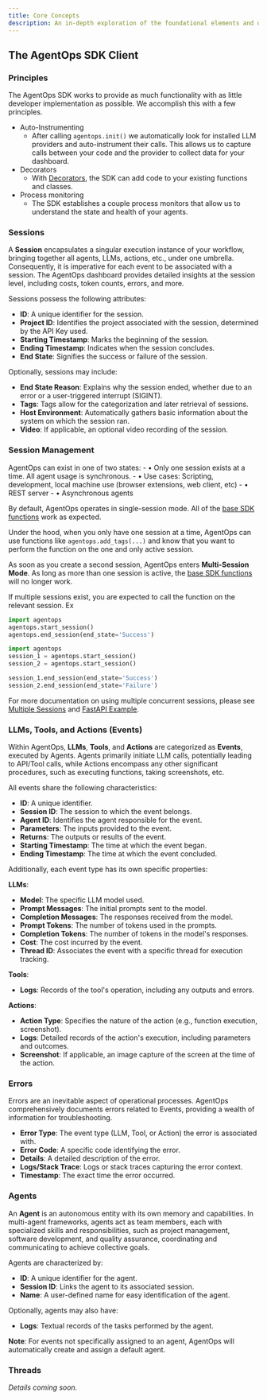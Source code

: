 ```yaml
---
title: Core Concepts
description: An in-depth exploration of the foundational elements and operational dynamics of AgentOps, highlighting its architecture and constituent components.
---
```


## The AgentOps SDK Client

### Principles

The AgentOps SDK works to provide as much functionality with as little developer implementation as possible. We accomplish this with a few principles.
- Auto-Instrumenting
  - After calling `agentops.init()` we automatically look for installed LLM providers and auto-instrument their calls. This allows us to capture calls between your code and the provider to collect data for your dashboard.
- Decorators
  - With [Decorators](/v1/concepts/decorators), the SDK can add code to your existing functions and classes.
- Process monitoring
  - The SDK establishes a couple process monitors that allow us to understand the state and health of your agents.

### Sessions

A **Session** encapsulates a singular execution instance of your workflow, bringing together all agents, LLMs, actions, etc., under one umbrella. Consequently, it is imperative for each event to be associated with a session. The AgentOps dashboard provides detailed insights at the session level, including costs, token counts, errors, and more.

Sessions possess the following attributes:
- **ID**: A unique identifier for the session.
- **Project ID**: Identifies the project associated with the session, determined by the API Key used.
- **Starting Timestamp**: Marks the beginning of the session.
- **Ending Timestamp**: Indicates when the session concludes.
- **End State**: Signifies the success or failure of the session.

Optionally, sessions may include:
- **End State Reason**: Explains why the session ended, whether due to an error or a user-triggered interrupt (SIGINT).
- **Tags**: Tags allow for the categorization and later retrieval of sessions.
- **Host Environment**: Automatically gathers basic information about the system on which the session ran.
- **Video**: If applicable, an optional video recording of the session.

### Session Management
AgentOps can exist in one of two states:
<CardGroup cols={2}>
	<Card title="Single Session" icon="hand-point-up" iconType="solid" color="#2bd600">
		- • Only one session exists at a time. All agent usage is synchronous.
		- • Use cases: Scripting, development, local machine use (browser extensions, web client, etc)
	</Card>
	<Card title="Multi-Session" icon="hand-peace" iconType="solid" color="#2bd600">
		- • REST server
		- • Asynchronous agents
	</Card>
</CardGroup>

By default, AgentOps operates in single-session mode. All of the [base SDK functions](/v1/usage/sdk-reference) work as expected.

<Note>Under the hood, when you only have one session at a time, AgentOps can use functions like `agentops.add_tags(...)` and know that you want to perform the function on the one and only active session.</Note>

As soon as you create a second session, AgentOps enters **Multi-Session Mode**. As long as more than one session is active, the [base SDK functions](/v1/usage/sdk-reference) will no longer work.

If multiple sessions exist, you are expected to call the function on the relevant session. Ex
<CodeGroup>
```python single session
import agentops
agentops.start_session()
agentops.end_session(end_state='Success')
```

```python multi-session
import agentops
session_1 = agentops.start_session()
session_2 = agentops.start_session()

session_1.end_session(end_state='Success')
session_2.end_session(end_state='Failure')
```
</CodeGroup>

For more documentation on using multiple concurrent sessions, please see [Multiple Sessions](v1/usage/multiple-sessions) and [FastAPI Example](/v1/examples/fastapi).

### LLMs, Tools, and Actions (Events)

Within AgentOps, **LLMs**, **Tools**, and **Actions** are categorized as **Events**, executed by Agents. Agents primarily initiate LLM calls, potentially leading to API/Tool calls, while Actions encompass any other significant procedures, such as executing functions, taking screenshots, etc.

All events share the following characteristics:
- **ID**: A unique identifier.
- **Session ID**: The session to which the event belongs.
- **Agent ID**: Identifies the agent responsible for the event.
- **Parameters**: The inputs provided to the event.
- **Returns**: The outputs or results of the event.
- **Starting Timestamp**: The time at which the event began.
- **Ending Timestamp**: The time at which the event concluded.

Additionally, each event type has its own specific properties:

**LLMs**:
- **Model**: The specific LLM model used.
- **Prompt Messages**: The initial prompts sent to the model.
- **Completion Messages**: The responses received from the model.
- **Prompt Tokens**: The number of tokens used in the prompts.
- **Completion Tokens**: The number of tokens in the model's responses.
- **Cost**: The cost incurred by the event.
- **Thread ID**: Associates the event with a specific thread for execution tracking.

**Tools**:
- **Logs**: Records of the tool's operation, including any outputs and errors.

**Actions**:
- **Action Type**: Specifies the nature of the action (e.g., function execution, screenshot).
- **Logs**: Detailed records of the action's execution, including parameters and outcomes.
- **Screenshot**: If applicable, an image capture of the screen at the time of the action.

### Errors

Errors are an inevitable aspect of operational processes. AgentOps comprehensively documents errors related to Events, providing a wealth of information for troubleshooting.

- **Error Type**: The event type (LLM, Tool, or Action) the error is associated with.
- **Error Code**: A specific code identifying the error.
- **Details**: A detailed description of the error.
- **Logs/Stack Trace**: Logs or stack traces capturing the error context.
- **Timestamp**: The exact time the error occurred.

### Agents

An **Agent** is an autonomous entity with its own memory and capabilities. In multi-agent frameworks, agents act as team members, each with specialized skills and responsibilities, such as project management, software development, and quality assurance, coordinating and communicating to achieve collective goals.

Agents are characterized by:
- **ID**: A unique identifier for the agent.
- **Session ID**: Links the agent to its associated session.
- **Name**: A user-defined name for easy identification of the agent.

Optionally, agents may also have:
- **Logs**: Textual records of the tasks performed by the agent.

**Note**: For events not specifically assigned to an agent, AgentOps will automatically create and assign a default agent.

### Threads

*Details coming soon.*

